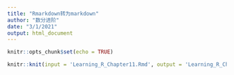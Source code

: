 ```yaml
---
title: "Rmarkdown转为markdown"
author: "数分进阶"
date: "3/1/2021"
output: html_document
---
```


```r
knitr::opts_chunk$set(echo = TRUE)
```


```r
knitr::knit(input = 'Learning_R_Chapter11.Rmd', output = 'Learning_R_Chapter11.md')
```


